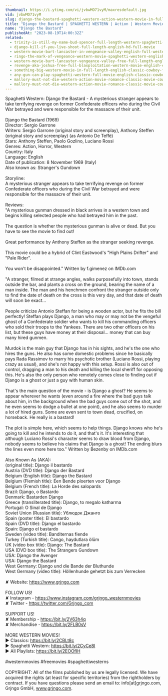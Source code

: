 ```yaml
---
thumbnail: https://i.ytimg.com/vi/jvbwMO71vyM/maxresdefault.jpg
vid: jvbwMO71vyM
slug: django-the-bastard-spaghetti-western-action-western-movie-in-full-length
title: "Django the Bastard | SPAGHETTI WESTERN | Action | Western Movie in Full Length"
name: "Django the Bastard"
publishedAt: "2023-08-19T14:00:32Z"
related:
  - trinity-is-still-my-name-bud-spencer-full-length-western-spaghetti-western-full-movie
  - django-kill-if-you-live-shoot-full-length-english-hd-full-movie
  - western-movie-burt-lancaster-in-vengeance-valley-english-full-western-movie-free-classic-film
  - ringo-the-mark-of-vengeance-western-movie-spaghetti-western-english-full-length-free-westerns
  - western-movie-burt-lancaster-vengeance-valley-free-full-length-english-classic-cowboy-film
  - revenge-aka-joshua-free-full-blaxploitation-western-movie-english-classic-feature-film
  - something-big-western-movie-in-full-length-english-classic-cowboy-film-free-full-westerns
  - any-gun-can-play-spaghetti-western-full-movie-english-classic-cowboy-film-free-full-westerns
  - mallory-must-not-die-western-action-movie-romance-classic-movie-cowboys
  - mallory-must-not-die-western-action-movie-romance-classic-movie-cowboy-film
---
```


Spaghetti Western: Django the Bastard - A mysterious stranger appears to take terrifying revenge on former Confederate officers who during the Civil War betrayed and were responsible for the massacre of their unit. <br />
<br />
Django the Bastard (1969)<br />
Director: Sergio Garrone<br />
Writers: Sergio Garrone (original story and screenplay), Anthony Steffen (original story and screenplay) (as Antonio De Teffè)<br />
Stars: Anthony Steffen, Paolo Gozlino, Luciano Rossi<br />
Genres: Action, Horror, Western <br />
Country: Italy<br />
Language: English<br />
Date of publication: 8 November 1969 (Italy) <br />
Also known as: Stranger's Gundown <br />
<br />
Storyline:<br />
A mysterious stranger appears to take terrifying revenge on former Confederate officers who during the Civil War betrayed and were responsible for the massacre of their unit. <br />
<br />
Reviews:<br />
"A mysterious gunman dressed in black arrives in a western town and begins killing selected people who had betrayed him in the past.<br />
<br />
The question is whether the mysterious gunman is alive or dead. But you have to see the movie to find out!<br />
<br />
Great performance by Anthony Steffen as the stranger seeking revenge.<br />
<br />
This movie could be a hybrid of Clint Eastwood's "High Plains Drifter" and "Pale Rider".<br />
<br />
You won't be disappointed." Written by f.gimenez on IMDb.com<br />
<br />
"A stranger, filmed at strange angles, walks purposefully into town, stands outside the bar, and plants a cross on the ground, bearing the name of a man inside. The man and his henchmen confront the stranger outside only to find the date of death on the cross is this very day, and that date of death will soon be exact...<br />
<br />
People criticize Antonio Steffan for being a wooden actor, but he fits the bill perfectly! Steffan plays Django, a man who may or may not be the vengeful ghost of a Confederate soldier who wants to kill his commanding officers who sold their troops to the Yankees. There are two other officers on his list, but these guys have money at their disposal... money that can buy many hired gunmen.<br />
<br />
Murdok is the main guy that Django has in his sights, and he's the one who hires the guns. He also has some domestic problems since he basically pays Rada Rassimov to marry his psychotic brother (Luciano Rossi, playing crazy as usual), and she's not happy with this setup. Rossi is also out of control, dragging a man to his death and killing the local sheriff for opposing this. He's also the only person who remotely comes close to finding out if Django is a ghost or just a guy with human skin.<br />
<br />
That's the main question of the movie - is Django a ghost? He seems to appear wherever he wants (even around a fire where the bad guys talk about him, in the background when the bad guys come out of the shot, and he even seems to dodge a bullet at one point), and he also seems to murder a lot of hired guns. Some are even sent to town dead, crucified, on horseback. He really is a bastard!<br />
<br />
The plot is simple here, which seems to help things. Django knows who he's going to kill and he intends to do it, and that's it. It's interesting that although Luciano Rossi's character seems to draw blood from Django, nobody seems to believe his claims that Django is a ghost! The ending blurs the lines even more here too." Written by Bezenby on IMDb.com<br />
<br />
Also Known As (AKA):<br />
(original title): Django il bastardo<br />
Austria (DVD title): Django der Bastard<br />
Belgium (English title): Django the Bastard<br />
Belgium (Flemish title): Een Bende ploerten voor Django<br />
Belgium (French title): La Horde des salopards<br />
Brazil: Django, o Bastardo<br />
Denmark: Bastarden Django<br />
Greece (transliterated title): Django, to megalo katharma<br />
Portugal: O Sinal de Django<br />
Soviet Union (Russian title): Ублюдок Джанго<br />
Spain (poster title): El bastardo<br />
Spain (DVD title): Django el bastardo<br />
Spain: Django el bastardo<br />
Sweden (video title): Banditernas fiende<br />
Turkey (Turkish title): Cango, haydutlara ölüm<br />
UK (video box title): Django: The Bastard<br />
USA (DVD box title): The Strangers Gundown<br />
USA: Django the Avenger<br />
USA: Django the Bastard<br />
West Germany: Django und die Bande der Bluthunde<br />
West Germany (video title): Höllenhunde gehetzt bis zum Verrecken<br />
<br />
✘ Website: https://www.grjngo.com<br />
<br />
FOLLOW US!<br />
✘ Instagram - https://www.instagram.com/grjngo_westernmovies<br />
✘ Twitter - https://twitter.com/Grjngo_com<br />
<br />
SUPPORT US!<br />
✘ Membership - https://bit.ly/2V63h4q<br />
✘ Merchandise - https://bit.ly/2FLB0sV<br />
<br />
MORE WESTERN MOVIES! <br />
► Classics: https://bit.ly/2CBLt8c <br />
► Spaghetti Western: https://bit.ly/2CyCe8I <br />
► All Playlists: https://bit.ly/2EOOfIH <br />
<br />
#westernmovies #freemovies #spaghettiwesterns<br />
<br />
COPYRIGHT: All of the films published by us are legally licensed. We have acquired the rights (at least for specific territories) from the rightholders by contract. If you have questions please send an email to: info[at]grjngo.com, Grjngo GmbH, www.grjngo.com.